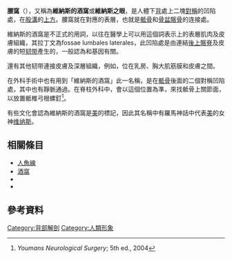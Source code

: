{{infobox anatomy
| Name = 腰窩<br>lateral lumbar fossa維納斯的酒窩
| Image = Dimples of Venus while seated (with arrows).jpg
| Caption = 一位坐著女性的背面，箭頭處為其腰窩
| Image2 = Gustave Courbet - The Bathers.jpg
| Caption2 = [[居斯塔夫·库尔贝|居斯塔夫·库尔贝]]繪畫中的腰窩
| Latin = fossae lumbales laterales<ref name=Kollman>{{cite book|last=Kollmann|first=D. Julius|title=Plastische anatomie des menschlichen körpers für künstler und freunde der kunst|date=1910|publisher=Veit & Comp.|location=Leipzig,|pages=50, 398|url=http://catalog.hathitrust.org/Record/001989476}}</ref>
}}

'''腰窩'''（{{lang|la|lateral lumbar fossa}}），又稱為'''維納斯的酒窩'''或'''維納斯之眼'''，是人體下[[背|背]]處{{le|纵分面|sagittal}}上二塊[[對稱|對稱]]的凹陷處，在[[股溝|股溝]]的[[人体解剖学方位|上方]]。腰窩就在對應{{le|骶髀关节|sacroiliac joint}}的表層，也就是[[骶骨|骶骨]]和[[骨盆|骨盆]][[髂骨|髂骨]]的连接處。

維納斯的酒窩是不正式的用詞，以往在醫學上可以用這個詞表示{{le|骶髀关节|sacroiliac joint}}上的表層肌肉及皮膚組織，其拉丁文為fossae lumbales laterales，此凹陷處是由連結[[後上髂脊|後上髂脊]]及皮膚的短[[韧带|韧带]]產生的，一般認為和基因有關。

還有其他韧带連接皮膚及深層組織，例如{{le|库柏氏悬韧带|Cooper's ligaments}}，位在乳房、胸大肌筋膜和皮膚之間。

在外科手術中也有用到「維納斯的酒窩」此一名稱，是在[[骶骨|骶骨]]後面的二個對稱凹陷處，其中也有靜脈通過。在脊柱外科中，會以這個位置為準，來找骶骨上關節面，以放置骶椎弓根螺釘<ref>''Youmans Neurological Surgery''; 5th ed., 2004</ref>。

有些文化會認為維納斯的酒窩是[[美|美]]的標記，因此其名稱中有羅馬神話中代表[[美|美]]的女神[[维纳斯|维纳斯]]。

==相關條目==
*[[人魚線|人魚線]]<!--Apollo%27s belt-->
*[[酒窩|酒窩]]
*{{le|麦凯斯菱形|Rhombus of Michaelis}}
*{{le|維納斯美臀|Venus Kallipygos}}

==參考資料==
{{reflist}}

{{commonscat|Dimples of Venus}}

{{解剖學小作品}}

{{DEFAULTSORT:Dimples Of Venus}}
[[Category:背部解剖|Category:背部解剖]]
[[Category:人類形象|Category:人類形象]]
<!--[[Category:Physical_attractiveness|Category:Physical attractiveness]]-->